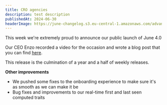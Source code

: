 ```yaml
---
title: CRO agencies
description: test description
publishedAt: 2024-06-30
headerImage: https://june-changelog.s3.eu-central-1.amazonaws.com/advanced-retention-insights/header.png
---
```


This week we're extremely proud to announce our public launch of June 4.0

Our CEO Enzo recorded a video for the occasion and wrote a blog post that you can find [here](https://www.june.so/blog/june-4-0).

This release is the culmination of a year and a half of weekly releases.

**Other improvements**

- We pushed some fixes to the onboarding experience to make sure it's as smooth as we can make it be
- Bug fixes and improvements to our real-time first and last seen computed traits
